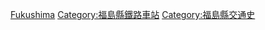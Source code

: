 {{日本行政區劃分類導航|廢站}}
[[Category:日本各都道府縣鐵路廢站|Fukushima]]
[[Category:福島縣鐵路車站|Category:福島縣鐵路車站]]
[[Category:福島縣交通史|Category:福島縣交通史]]
